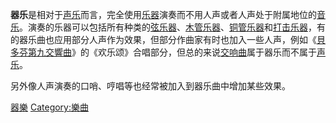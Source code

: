 {{unreferenced|time=2012-01-12T17:23:35+00:00}}

'''器乐'''是相对于[[声乐|声乐]]而言，完全使用[[乐器|乐器]]演奏而不用人声或者人声处于附属地位的[[音乐|音乐]]。演奏的乐器可以包括所有种类的[[弦乐器|弦乐器]]、[[木管乐器|木管乐器]]、[[铜管乐器|铜管乐器]]和[[打击乐器|打击乐器]]，有的器乐曲也应用部分人声作为效果，但部分作曲家有时也加入一些人声，例如《[[第9號交響曲_(貝多芬)|貝多芬第九交響曲]]》的《欢乐颂》合唱部分，但总的来说[[交响曲|交响曲]]属于器乐而不属于[[声乐|声乐]]。

另外像人声演奏的口哨、哼唱等也经常被加入到器乐曲中增加某些效果。

{{Authority control}}
{{Music-stub}}

[[Category:器樂|]]
[[Category:樂曲|Category:樂曲]]